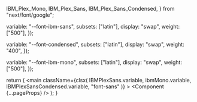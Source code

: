 
  IBM_Plex_Mono,
  IBM_Plex_Sans,
  IBM_Plex_Sans_Condensed,
} from "next/font/google";

  variable: "--font-ibm-sans",
  subsets: ["latin"],
  display: "swap",
  weight: ["500"],
});

  variable: "--font-condensed",
  subsets: ["latin"],
  display: "swap",
  weight: "400",
});

  variable: "--font-ibm-mono",
  subsets: ["latin"],
  display: "swap",
  weight: ["500"],
});

  return (
    <main
      className={clsx(
        IBMPlexSans.variable,
        ibmMono.variable,
        IBMPlexSansCondensed.variable,
        "font-sans"
      )}
    >
      <Component {...pageProps} />
    </main>
  );
}
